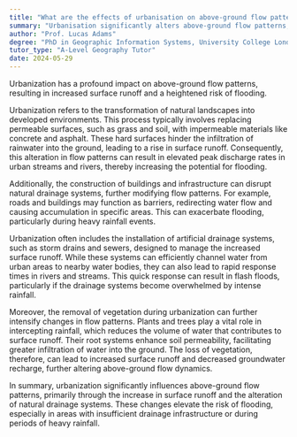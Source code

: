 ```yaml
---
title: "What are the effects of urbanisation on above-ground flow patterns?"
summary: "Urbanisation significantly alters above-ground flow patterns, leading to increased surface runoff and potential flooding."
author: "Prof. Lucas Adams"
degree: "PhD in Geographic Information Systems, University College London"
tutor_type: "A-Level Geography Tutor"
date: 2024-05-29
---
```


Urbanization has a profound impact on above-ground flow patterns, resulting in increased surface runoff and a heightened risk of flooding.

Urbanization refers to the transformation of natural landscapes into developed environments. This process typically involves replacing permeable surfaces, such as grass and soil, with impermeable materials like concrete and asphalt. These hard surfaces hinder the infiltration of rainwater into the ground, leading to a rise in surface runoff. Consequently, this alteration in flow patterns can result in elevated peak discharge rates in urban streams and rivers, thereby increasing the potential for flooding.

Additionally, the construction of buildings and infrastructure can disrupt natural drainage systems, further modifying flow patterns. For example, roads and buildings may function as barriers, redirecting water flow and causing accumulation in specific areas. This can exacerbate flooding, particularly during heavy rainfall events.

Urbanization often includes the installation of artificial drainage systems, such as storm drains and sewers, designed to manage the increased surface runoff. While these systems can efficiently channel water from urban areas to nearby water bodies, they can also lead to rapid response times in rivers and streams. This quick response can result in flash floods, particularly if the drainage systems become overwhelmed by intense rainfall.

Moreover, the removal of vegetation during urbanization can further intensify changes in flow patterns. Plants and trees play a vital role in intercepting rainfall, which reduces the volume of water that contributes to surface runoff. Their root systems enhance soil permeability, facilitating greater infiltration of water into the ground. The loss of vegetation, therefore, can lead to increased surface runoff and decreased groundwater recharge, further altering above-ground flow dynamics.

In summary, urbanization significantly influences above-ground flow patterns, primarily through the increase in surface runoff and the alteration of natural drainage systems. These changes elevate the risk of flooding, especially in areas with insufficient drainage infrastructure or during periods of heavy rainfall.
    